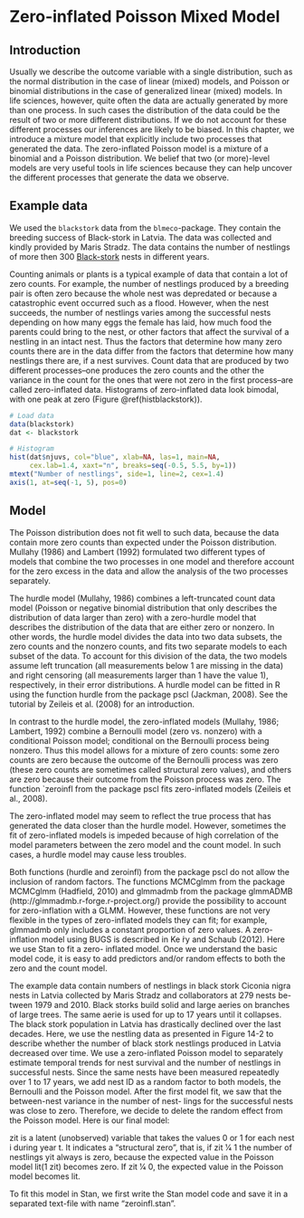 # Zero-inflated Poisson Mixed Model {#zeroinflated-poisson-lmm}

## Introduction
Usually we describe the outcome variable with a single distribution, such as the normal distribution in the case of linear (mixed) models, and Poisson or binomial distributions in the case of generalized linear (mixed) models. In life sciences, however, quite often the data are actually generated by more than one process. In such cases the distribution of the data could be the result of two or more different distributions. If we do not account for these different processes our inferences are likely to be biased. In this chapter, we introduce a mixture model that explicitly include two processes that generated the data. The zero-inflated Poisson model is a mixture of a binomial and a Poisson distribution. We belief that two (or more)-level models are very useful tools in life sciences because they can help uncover the different processes that generate the data we observe.

## Example data
We used the `blackstork` data from the `blmeco`-package. They contain the breeding success of Black-stork in Latvia. The data was collected and kindly provided by Maris Stradz. The data contains the number of nestlings of more then 300 [Black-stork](https://en.wikipedia.org/wiki/Black_stork) nests in different years.

Counting animals or plants is a typical example of data that contain a lot of zero counts. For example, the number of nestlings produced by a breeding pair is often zero because the whole nest was depredated or because a catastrophic event occurred such as a flood. However, when the nest succeeds, the number of nestlings varies among the successful nests depending on how many eggs the female has laid, how much food the parents could bring to the nest, or other factors that affect the survival of a nestling in an intact nest. Thus the factors that determine how many zero counts there are in the data differ from the factors that determine how many nestlings there are, if a nest survives. Count data that are produced by two different processes--one produces the zero counts and the other the variance in the count for the ones that were not zero in the first process--are called zero-inflated data. Histograms of zero-inflated data look bimodal, with one peak at zero (Figure \@ref(histblackstork)).


```r
# Load data
data(blackstork)
dat <- blackstork

# Histogram
hist(dat$njuvs, col="blue", xlab=NA, las=1, main=NA, 
     cex.lab=1.4, xaxt="n", breaks=seq(-0.5, 5.5, by=1))
mtext("Number of nestlings", side=1, line=2, cex=1.4)
axis(1, at=seq(-1, 5), pos=0)
```

## Model
The Poisson distribution does not fit well to such data, because the data contain more zero counts than expected under the Poisson distribution. Mullahy (1986) and Lambert (1992) formulated two different types of models that combine the two processes in one model and therefore account for the zero excess in the data and allow the analysis of the two processes separately.

The hurdle model (Mullahy, 1986) combines a left-truncated count data model (Poisson or negative binomial distribution that only describes the distribution of data larger than zero) with a zero-hurdle model that describes the distribution of the data that are either zero or nonzero. In other words, the hurdle model divides the data into two data subsets, the zero counts and the nonzero counts, and fits two separate models to each subset of the data. To account for this division of the data, the two models assume left truncation (all measurements below 1 are missing in the data) and right censoring (all measurements larger than 1 have the value 1), respectively, in their error distributions. A hurdle model can be fitted in R using the function hurdle from the package pscl (Jackman, 2008). See the tutorial by Zeileis et al. (2008) for an introduction.

In contrast to the hurdle model, the zero-inflated models (Mullahy, 1986; Lambert, 1992) combine a Bernoulli model (zero vs. nonzero) with a conditional Poisson model; conditional on the Bernoulli process being nonzero. Thus this model allows for a mixture of zero counts: some zero counts are zero because the outcome of the Bernoulli process was zero (these zero counts are sometimes called structural zero values), and others are zero because their outcome from the Poisson process was zero. The function `zeroinfl from the package pscl fits zero-inflated models (Zeileis et al., 2008).

The zero-inflated model may seem to reflect the true process that has generated the data closer than the hurdle model. However, sometimes the fit of zero-inflated models is impeded because of high correlation of the model parameters between the zero model and the count model. In such cases, a hurdle model may cause less troubles.

Both functions (hurdle and zeroinfl) from the package pscl do not allow the inclusion of random factors. The functions MCMCglmm from the package MCMCglmm (Hadfield, 2010) and glmmadmb from the package glmmADMB (http://glmmadmb.r-forge.r-project.org/) provide the possibility to account for zero-inflation with a GLMM. However, these functions are not very flexible in the types of zero-inflated models they can fit; for example, glmmadmb only includes a constant proportion of zero values. A zero-inflation model using BUGS is described in Ke ́ry and Schaub (2012). Here we use Stan to fit a zero- inflated model. Once we understand the basic model code, it is easy to add predictors and/or random effects to both the zero and the count model.


The example data contain numbers of nestlings in black stork Ciconia nigra nests in Latvia collected by Maris Stradz and collaborators at 279 nests be- tween 1979 and 2010. Black storks build solid and large aeries on branches of large trees. The same aerie is used for up to 17 years until it collapses. The black stork population in Latvia has drastically declined over the last decades. Here, we use the nestling data as presented in Figure 14-2 to describe whether the number of black stork nestlings produced in Latvia decreased over time. We use a zero-inflated Poisson model to separately estimate temporal trends for nest survival and the number of nestlings in successful nests. Since the same nests have been measured repeatedly over 1 to 17 years, we add nest ID as a random factor to both models, the Bernoulli and the Poisson model. After the first model fit, we saw that the between-nest variance in the number of nest- lings for the successful nests was close to zero. Therefore, we decide to delete the random effect from the Poisson model. Here is our final model:

zit is a latent (unobserved) variable that takes the values 0 or 1 for each nest i during year t. It indicates a “structural zero”, that is, if zit 1⁄4 1 the number of nestlings yit always is zero, because the expected value in the Poisson model lit(1   zit) becomes zero. If zit 1⁄4 0, the expected value in the Poisson model becomes lit.

To fit this model in Stan, we first write the Stan model code and save it in a separated text-file with name “zeroinfl.stan”.

